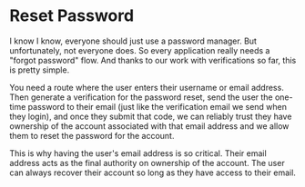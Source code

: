 # Reset Password

I know I know, everyone should just use a password manager. But unfortunately,
not everyone does. So every application really needs a "forgot password" flow.
And thanks to our work with verifications so far, this is pretty simple.

You need a route where the user enters their username or email address. Then
generate a verification for the password reset, send the user the one-time
password to their email (just like the verification email we send when they
login), and once they submit that code, we can reliably trust they have
ownership of the account associated with that email address and we allow them to
reset the password for the account.

This is why having the user's email address is so critical. Their email address
acts as the final authority on ownership of the account. The user can always
recover their account so long as they have access to their email.
